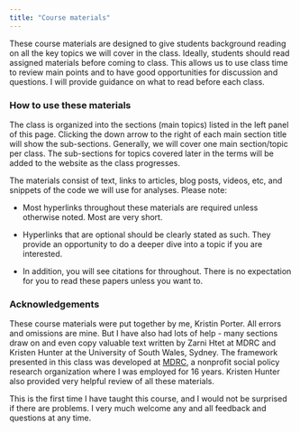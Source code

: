 ```yaml
---
title: "Course materials"
---
```


These course materials are designed to give students background reading on all the key topics we will cover in the class. Ideally, students should read assigned materials before coming to class. This allows us to use class time to review main points and to have good opportunities for discussion and questions. I will provide guidance on what to read before each class.

### How to use these materials

The class is organized into the sections (main topics) listed in the left panel of this page. Clicking the down arrow to the right of each main section title will show the sub-sections. Generally, we will cover one main section/topic per class. The sub-sections for topics covered later in the terms will be added to the website as the class progresses. 

The materials consist of text, links to articles, blog posts, videos, etc, and snippets of the code we will use for analyses. Please note:

-   Most hyperlinks throughout these materials are required unless otherwise noted. Most are very short.

-   Hyperlinks that are optional should be clearly stated as such. They provide an opportunity to do a deeper dive into a topic if you are interested.

-   In addition, you will see citations for throughout. There is no expectation for you to read these papers unless you want to.

### Acknowledgements

These course materials were put together by me, Kristin Porter. All errors and omissions are mine. But I have also had lots of help - many sections draw on and even copy valuable text written by Zarni Htet at MDRC and Kristen Hunter at the University of South Wales, Sydney. The framework presented in this class was developed at [MDRC](www.mdrc.org), a nonprofit social policy research organization where I was employed for 16 years. Kristen Hunter also provided very helpful review of all these materials.

This is the first time I have taught this course, and I would not be surprised if there are problems. I very much welcome any and all feedback and questions at any time.
